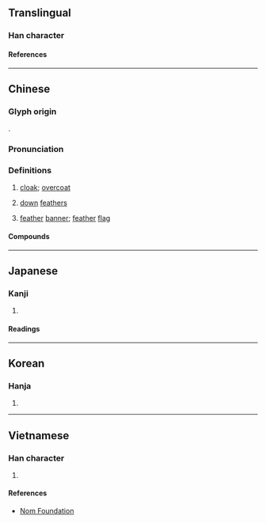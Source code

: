 {{character info}}
==Translingual==

===Han character===
{{Han char|rn=82|rad=毛|as=12|sn=16|four=98710|canj=FKHQU|ids=⿱敞毛}}

====References====
{{Han ref|kx=0596.190|dkj=16973|dj=0987.400|hdz=32005.190|uh=6C05}}

----

==Chinese==
{{zh-forms}}

===Glyph origin===
{{Han etym}}
{{Han compound|敞|毛|t2=feather|ls=psc|c1=p|c2=s}}.

===Pronunciation===
{{zh-pron
|m=chǎng
|c=cong2
|mc=y
|oc=y
|ma=
|cat=n
}}

===Definitions===
{{zh-hanzi}}

# [[cloak]]; [[overcoat]]
# {{lb|zh|literary}} [[down]] [[feather]]s
# {{lb|zh|literary}} [[feather]] [[banner]]; [[feather]] [[flag]]

====Compounds====
{{zh-der|大氅|氅衣|白氅|氅衣兒|披氅|鶴氅}}

----

==Japanese==

===Kanji===
{{ja-kanji|grade=|rs=毛12}}

# {{rfdef|ja|sort=毛12}}

====Readings====
{{ja-readings
|on=しょう
|kun=かざりけ
}}

----

==Korean==

===Hanja===
{{ko-hanja|창}}

# {{rfdef|ko|sort=毛12}}

----

==Vietnamese==

===Han character===
{{vi-readings|rs=毛12|reading=sưởng}}

# {{rfdef|vi|sort=毛12}}

====References====
* [http://nomfoundation.org/common/nom_details.php?codepoint=6c05 Nom Foundation]